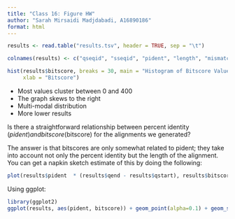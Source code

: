 ```yaml
---
title: "Class 16: Figure HW"
author: "Sarah Mirsaidi Madjdabadi, A16890186"
format: html
---
```


```r
results <- read.table("results.tsv", header = TRUE, sep = "\t")
```

```r
colnames(results) <- c("qseqid", "sseqid", "pident", "length", "mismatch", "gapopen", "qstart", "qend", "sstart", "send", "evalue", "bitscore")
```

```r
hist(results$bitscore, breaks = 30, main = "Histogram of Bitscore Values",
     xlab = "Bitscore")

```
- Most values cluster between 0 and 400
- The graph skews to the right
- Multi-modal distribution
- More lower results

Is there a straightforward relationship between percent identity ($pident) and bitscore ($bitscore) for the alignments we generated?

The answer is that bitscores are only somewhat related to pident; they take into account not only the percent identity but the length of the alignment. You can get a napkin sketch estimate of this by doing the following:

```r
plot(results$pident  * (results$qend - results$qstart), results$bitscore)
```

Using ggplot:

```r
library(ggplot2)
ggplot(results, aes(pident, bitscore)) + geom_point(alpha=0.1) + geom_smooth()
```

